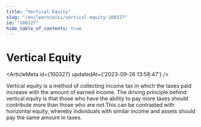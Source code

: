 ```yaml
---
title: "Vertical Equity"
slug: "/en/learn/wiki/vertical-equity-100327"
id: "100327"
hide_table_of_contents: true
---
```



# Vertical Equity

<ArticleMeta id={100327} updatedAt={'2023-09-26 13:58:47'} />
<div className='border-solid border-b border-t-0 my-4 border-[var(--ifm-color-gray-300)]' />

Vertical equity is a method of collecting income tax in which the taxes paid increase with the amount of earned income. The driving principle behind vertical equity is that those who have the ability to pay more taxes should contribute more than those who are not.This can be contrasted with horizontal equity, whereby individuals with similar income and assets should pay the same amount in taxes.
